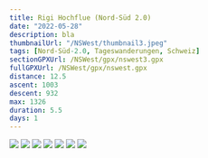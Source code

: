 ```yaml
---
title: Rigi Hochflue (Nord-Süd 2.0)
date: "2022-05-28"
description: bla
thumbnailUrl: "/NSWest/thumbnail3.jpeg"
tags: [Nord-Süd-2.0, Tageswanderungen, Schweiz]
sectionGPXUrl: /NSWest/gpx/nswest3.gpx
fullGPXUrl: /NSWest/gpx/nswest.gpx
distance: 12.5
ascent: 1003
descent: 932
max: 1326
duration: 5.5
days: 1
---
```


<Img src="/NSWest/16.jpeg" d="Blick zurück auf den Vierwaldstädtersee" />
<Img
	src="/NSWest/17.jpeg"
	d="Kurzer, steiler Abstieg auf der Nordseite der Bütziflue"
/>
<Img src="/NSWest/18.jpeg" d="Aufstieg im Nieselregen richtung Stockflue" />
<Img src="/NSWest/19.jpeg" d="Rigi Hochflue, rundum feucht..." />
<Img
	src="/NSWest/20.jpeg"
	d="Rigi Hochflue links vorne, Rigi Scheidegg und Rigi Kulm im Nebel rechts dahinter."
/>
<Img
	src="/NSWest/21.jpeg"
	d="Auch die Mythen verstecken sich hinter den Wolken!"
/>
<Img
	src="/NSWest/22.jpeg"
	d="Der Abstieg durch den Buosigerbann bot einige Hindernisse..."
/>
